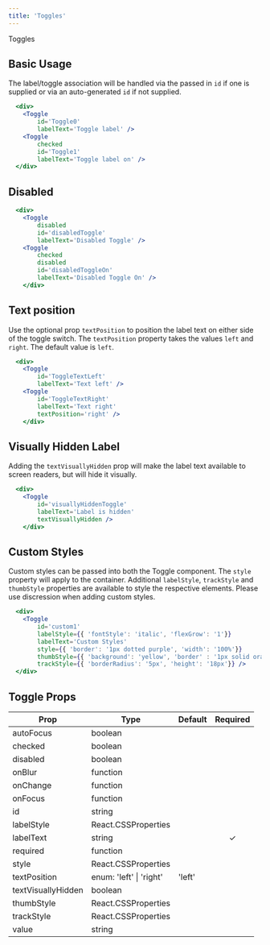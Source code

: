 ```yaml
---
title: 'Toggles'
---
```



<DocsHeading to="/design/selection-controls/" type="design">
  Toggles
</DocsHeading>

## Basic Usage

The label/toggle association will be handled via the passed in `id` if one is supplied or via an auto-generated `id` if not supplied.

```.jsx
  <div>
    <Toggle
        id='Toggle0'
        labelText='Toggle label' />
    <Toggle
        checked
        id='Toggle1'
        labelText='Toggle label on' />
  </div>
```

## Disabled

```.jsx
  <div>
    <Toggle
        disabled
        id='disabledToggle'
        labelText='Disabled Toggle' />
    <Toggle
        checked
        disabled
        id='disabledToggleOn'
        labelText='Disabled Toggle On' />
    </div>
```

## Text position

Use the optional prop `textPosition` to position the label text on either side of the toggle switch.
The `textPosition` property takes the values `left` and `right`. The default value is `left`.

```.jsx
  <div>
    <Toggle
        id='ToggleTextLeft'
        labelText='Text left' />
    <Toggle
        id='ToggleTextRight'
        labelText='Text right'
        textPosition='right' />
    </div>
```

## Visually Hidden Label

Adding the `textVisuallyHidden` prop will make the label text available to screen readers, but will hide it visually.

```.jsx
  <div>
    <Toggle
        id='visuallyHiddenToggle'
        labelText='Label is hidden'
        textVisuallyHidden />
    </div>
```

## Custom Styles

Custom styles can be passed into both the Toggle component. The `style` property will apply to the container.
Additional `labelStyle`, `trackStyle` and `thumbStyle` properties are available to style the respective elements.
Please use discression when adding custom styles.

```.jsx
  <div>
    <Toggle
        id='custom1'
        labelStyle={{ 'fontStyle': 'italic', 'flexGrow': '1'}}
        labelText='Custom Styles'
        style={{ 'border': '1px dotted purple', 'width': '100%'}}
        thumbStyle={{ 'background': 'yellow', 'border' : '1px solid orange', 'boxShadow': '0 0 0' }}
        trackStyle={{ 'borderRadius': '5px', 'height': '18px'}} />
  </div>
```

## Toggle Props

| Prop               | Type                        | Default | Required |
| ------------------ | --------------------------- | ------- | :------: |
| autoFocus          | boolean                     |         |
| checked            | boolean                     |         |
| disabled           | boolean                     |         |
| onBlur             | function                    |         |
| onChange           | function                    |         |
| onFocus            | function                    |         |
| id                 | string                      |         |          |
| labelStyle         | React.CSSProperties         |         |
| labelText          | string                      |         | &#10003; |
| required           | function                    |         |
| style              | React.CSSProperties         |         |
| textPosition       | enum: 'left' &#124; 'right' | 'left'  |
| textVisuallyHidden | boolean                     |         |
| thumbStyle         | React.CSSProperties         |         |
| trackStyle         | React.CSSProperties         |         |
| value              | string                      |         |
